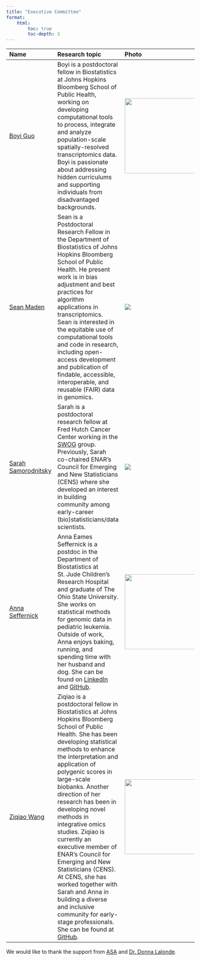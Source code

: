 ```yaml
---
title: "Executive Committee"
format:
    html:
        toc: true
        toc-depth: 3
---
```


| <img width="120/"/> Name                                                          | <img width="400/"/> Research topic                                                                                                                                                                                                                                                                                                                                                                                                                                                                                                                                                                                                                | <img width="200/"/> Photo                                   |
|:-----------------------|:--------------------------|:--------------------|
| [Boyi Guo](https://www.boyi-guo.com)                                              | Boyi is a postdoctoral fellow in Biostatistics at Johns Hopkins Bloomberg School of Public Health, working on developing computational tools to process, integrate and analyze population-scale spatially-resolved transcriptomics data. Boyi is passionate about addressing hidden curriculums and supporting individuals from disadvantaged backgrounds.                                                                                                                                                                                                                                                                                        | <img src="images/headshots/B_Guo.jpg" width="200"/>         |
| [Sean Maden](https://metamaden.github.io/)                                        | Sean is a Postdoctoral Research Fellow in the Department of Biostatistics of Johns Hopkins Bloomberg School of Public Health. He present work is in bias adjustment and best practices for algorithm applications in transcriptomics. Sean is interested in the equitable use of computational tools and code in research, including open-access development and publication of findable, accessible, interoperable, and reusable (FAIR) data in genomics.                                                                                                                                                                                        | ![](images/headshots/S_Maden.png)                           |
| [Sarah Samorodnitsky](https://www.sarahsamorodnitsky.com/)                        | Sarah is a postdoctoral research fellow at Fred Hutch Cancer Center working in the [SWOG](https://www.fredhutch.org/en/research/divisions/public-health-sciences-division/research/cancer-prevention/swog.html) group. Previously, Sarah co-chaired ENAR’s Council for Emerging and New Statisticians (CENS) where she developed an interest in building community among early-career (bio)statisticians/data scientists.                                                                                                                                                                                                                         | ![](images/headshots/S_Samorodnitsky.jpg)                   |
| [Anna Seffernick](https://github.com/annaSeffernick)                              | Anna Eames Seffernick is a postdoc in the Department of Biostatistics at St. Jude Children's Research Hospital and graduate of The Ohio State University. She works on statistical methods for genomic data in pediatric leukemia. Outside of work, Anna enjoys baking, running, and spending time with her husband and dog. She can be found on [LinkedIn](http://www.linkedin.com/in/anna-eames-seffernick-0a42a7205) and [GitHub](https://github.com/annaSeffernick).                                                                                                                                                                          | <img src="images/headshots/A_Seffernick.jpeg" width="200"/> |
| [Ziqiao Wang](https://scholar.google.com/citations?user=n6MtCyUAAAAJ&hl=en&oi=ao) | Ziqiao is a postdoctoral fellow in Biostatistics at Johns Hopkins Bloomberg School of Public Health. She has been developing statistical methods to enhance the interpretation and application of polygenic scores in large-scale biobanks. Another direction of her research has been in developing novel methods in integrative omics studies. Ziqiao is currently an executive member of ENAR’s Council for Emerging and New Statisticians (CENS). At CENS, she has worked together with Sarah and Anna in building a diverse and inclusive community for early-stage professionals. She can be found at [GitHub](https://github.com/ziqiaow). | <img src="images/headshots/Z_Wang.jpg" width="200"/>        |

We would like to thank the support from [ASA](https://www.amstat.org/) and [Dr. Donna Lalonde](https://www.linkedin.com/in/donna-lalonde-she-her-a6a41124).

